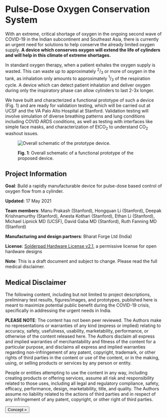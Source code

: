 
# Pulse-Dose Oxygen Conservation System

With an extreme, critical shortage of oxygen in the ongoing second wave of COVID-19 in the Indian subcontinent and Southeast Asia, there is currently an urgent need for solutions to help conserve the already limited oxygen supply. **A device which conserves oxygen will extend the life of cylinders and will help in this climate of extreme shortages.**

In standard oxygen therapy, when a patient exhales the oxygen supply is wasted. This can waste up to approximately <sup>2</sup>/<sub>3</sub> or more of oxygen in the tank, as inhalation only amounts to approximately <sup>1</sup>/<sub>3</sub> of the respiration cycle. A device which can detect patient inhalation and deliver oxygen during only the inspiratory phase can allow cylinders to last 2-3x longer.

We have built and characterized a functional prototype of such a device (Fig. 1) and are ready for validation testing, which will be carried out at UCSF and the VA Palo Alto Hospital at Stanford. Validation testing will involve simulation of diverse breathing patterns and lung conditions including COVID ARDS conditions, as well as testing with interfaces like simple face masks, and characterization of EtCO<sub>2</sub> to understand CO<sub>2</sub> washout issues.

<figure>

![Overall schematic of the prototype device.](/uploads/overall-schematic.jpg)

<figcaption>

**Fig. 1**: Overall schematic of a functional prototype of the proposed device.

</figcaption>
</figure>

## Project Information

**Goal**: Build a rapidly manufacturable device for pulse-dose based control of oxygen flow from a cylinder.

**Updated**: 17 May 2021

**Team members**: Manu Prakash (Stanford), Hongquan Li (Stanford), Deepak Krishnamurthy (Stanford), Anesta Kothari (Stanford), Ethan Li (Stanford), Michael Lipnick MD (UCSF), David Gaba MD (Stanford), Ruth Fanning MD (Stanford)

**Manufacturing and design partners**: Bharat Forge Ltd (India)

**License**: [Solderpad Hardware License v2.1](http://solderpad.org/licenses/SHL-2.1/), a permissive license for open hardware designs

**Note**: This is a draft document and subject to change. Please read the full medical disclaimer.

## Medical Disclaimer

The following content, including but not limited to project descriptions, preliminary test results, figures/images, and prototypes, published here is meant to maximize potential public benefit during the COVID-19 crisis, specifically in addressing the urgent needs in India.

**PLEASE NOTE**: The content has not been peer reviewed. The Authors make no representations or warranties of any kind (express or implied) relating to accuracy, safety, usefulness, usability, marketability, performance, or otherwise of the content released here. The Authors disclaim all express and implied warranties of merchantability and fitness of the content for a particular purpose, and disclaims all express and implied warranties regarding non-infringement of any patent, copyright, trademark, or other rights of third parties in the content or use of the content, or in the making, using, or selling products or services by any person or entity.

People or entities attempting to use the content in any way, including creating products or offering services, assume all risk and responsibility related to those uses, including all legal and regulatory compliance, safety, efficacy, performance, design, marketability, title, and quality. The Authors assume no liability related to the actions of third parties and in respect of any infringement of any patent, copyright, or other right of third parties.

[<Button>Concept &raquo;</Button>](concept)

